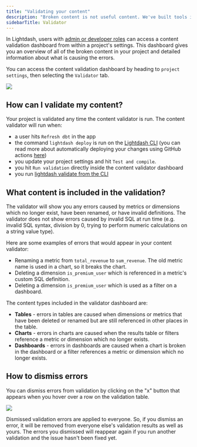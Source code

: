 ```yaml
---
title: "Validating your content"
description: "Broken content is not useful content. We've built tools in Lightdash to help validate your content so you can keep it useful and we'll notify you when it isn't."
sidebarTitle: Validator
---
```


In Lightdash, users with [admin or developer roles](/references/roles) can access a content validation dashboard from within a project's settings. This dashboard gives you an overview of all of the broken content in your project and detailed information about what is causing the errors.

You can access the content validation dashboard by heading to `project settings`, then selecting the `Validator` tab.

<Frame>
  <img src="/images/references/validate-dashboard-543aa7ad7bd9b8fc381bc90298fde694.jpg"/>
</Frame>

## How can I validate my content?

Your project is validated any time the content validator is run. The content validator will run when:

* a user hits `Refresh dbt` in the app
* the command `lightdash deploy` is run on the [Lightdash CLI](/guides/cli/intro) (you can read more about automatically deploying your changes using GitHub actions [here](guides/cli/how-to-use-lightdash-deploy#automatically-deploy-your-changes-to-lightdash-using-a-github-action))
* you update your project settings and hit `Test and compile`.
* you hit `Run validation` directly inside the content validator dashboard
* you run [lightdash validate from the CLI](/guides/cli/how-to-use-lightdash-validate)

## What content is included in the validation?

The validator will show you any errors caused by metrics or dimensions which no longer exist, have been renamed, or have invalid definitions. The validator does not show errors caused by invalid SQL at run time (e.g. invalid SQL syntax, division by 0, trying to perform numeric calculations on a string value type).

Here are some examples of errors that would appear in your content validator:

* Renaming a metric from `total_revenue` to `sum_revenue`. The old metric name is used in a chart, so it breaks the chart.
* Deleting a dimension `is_premium_user` which is referenced in a metric's custom SQL definition.
* Deleting a dimension `is_premium_user` which is used as a filter on a dashboard.

The content types included in the validator dashboard are:

* **Tables** \- errors in tables are caused when dimensions or metrics that have been deleted or renamed but are still referenced in other places in the table.
* **Charts** \- errors in charts are caused when the results table or filters reference a metric or dimension which no longer exists.
* **Dashboards** \- errors in dashboards are caused when a chart is broken in the dashboard or a filter references a metric or dimension which no longer exists.

## How to dismiss errors

You can dismiss errors from validation by clicking on the "x" button that appears when you hover over a row on the validation table.

<Frame>
  <img src="/images/references/dismiss-errors-95dc0e9cb3473dfaa350a2e64c228f89.png"/>
</Frame>

Dismissed validation errors are applied to everyone. So, if you dismiss an error, it will be removed from everyone else's validation results as well as yours. The errors you dismissed will reappear again if you run another validation and the issue hasn't been fixed yet.
